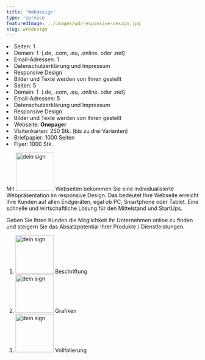 ```yaml
---
title: 'Webdesign'
type: 'service'
featuredImage: ../images/wd/responsive-design.jpg
slug: webdesign
---
```



<SEO title="Webdesign" description="Webdesign aus Mörfelden-Walldorf. Blitzschnelle Seiten und Modernes Layout - individuell an Ihre Bedürfnisse angepasst."></SEO>

<Banner leistung="webdesign" maxWidth="100" />
<CardGrid leistung="webdesign">
  <Card title="Onepager" price="799">
    <li>Seiten: 1</li>
    <li>Domain: 1 &nbsp;(.de, .com, .eu, .online. oder .net)</li>
    <li>Email-Adressen: 1</li>
    <li>
      Datenschutzerklärung und Impressum <FaCheck />
    </li>
    <li>
      Responsive Design <FaCheck />
    </li>
    <li>Bilder und Texte werden von Ihnen gestellt</li>
  </Card>
  <Card title="Multipager" price="1.399">
    <li>Seiten: 5</li>
    <li>Domain: 1 &nbsp;(.de, .com, .eu, .online. oder .net)</li>
    <li>Email-Adressen: 5</li>
    <li>
      Datenschutzerklärung und Impressum <FaCheck />
    </li>
    <li>
      Responsive Design <FaCheck />
    </li>
    <li>Bilder und Texte werden von Ihnen gestellt</li>
  </Card>
  <Card title="Startup" price="999">
    <li>Webseite: <strong>Onepager</strong></li>
    <li>Visitenkarten: 250 Stk. (bis zu drei Varianten)</li>
    <li>Briefpapier: 1000 Seiten</li>
    <li>Flyer: 1000 Stk.</li>
  </Card>
</CardGrid>
<LeistungTitle title="Beschreibung" />

Mit <img src={deinSign} alt="dein sign" width="100px"/> Webseiten bekommen Sie eine individualisierte Webpräsentation im responsive Design. Das bedeutet Ihre Webseite erreicht Ihre Kunden auf allen Endgeräten, egal ob PC, Smartphone oder Tablet. Eine schnelle und wirtschaftliche Lösung für den Mittelstand und StartUps.

Geben Sie Ihren Kunden die Möglichkeit Ihr Unternehmen online zu finden und steigern Sie das Absatzpotential Ihrer Produkte / Dienstleistungen.

<LeistungTitle title="Alternativprodukte" />

<ol style={{ listStyle: 'none' }}>
  <li><img src={deinSign} alt="dein sign" width="100px"/> Beschriftung</li>
  <li>
    <img src={deinSign} alt="dein sign" width="100px"/> Grafiken
  </li>
  <li>
    <img src={deinSign} alt="dein sign" width="100px"/> Vollfolierung
  </li>
</ol>